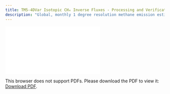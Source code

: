 ```yaml
---
title: TM5-4DVar Isotopic CH₄ Inverse Fluxes - Processing and Verification Report
description: "Global, monthly 1 degree resolution methane emission estimates from microbial, fossil and pyrogenic sources derived using inverse modeling, version 1"
---
```

<object data="./reports/tm54dvar-ch4flux-monthgrid-v1_Processing and Verification Report.pdf" type="application/pdf" width="1024px" height="1000px">
    <embed src="./reports/tm54dvar-ch4flux-monthgrid-v1_Processing and Verification Report.pdf">
        <p>This browser does not support PDFs. Please download the PDF to view it: <a href="./reports/tm54dvar-ch4flux-monthgrid-v1_Processing and Verification Report.pdf">Download PDF</a>.</p>
    </embed>
</object>